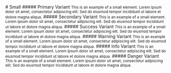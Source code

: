 
<Meta of={SmallStory} />

<div style={{ display: 'none' }}>
  <Canvas />
</div>

<Unstyled>
# Small
##### Primary Variant
<Small>This is an example of a small element. Lorem ipsum dolor sit amet, consectetur adipiscing elit. Sed do eiusmod tempor incididunt ut labore et dolore magna aliqua.</Small>
##### Secondary Variant
<Small variant="secondary">This is an example of a small element. Lorem ipsum dolor sit amet, consectetur adipiscing elit. Sed do eiusmod tempor incididunt ut labore et dolore magna aliqua.</Small>
##### Success Variant
<Small variant="success">This is an example of a small element. Lorem ipsum dolor sit amet, consectetur adipiscing elit. Sed do eiusmod tempor incididunt ut labore et dolore magna aliqua.</Small>
##### Warning Variant
<Small variant="warning">This is an example of a small element. Lorem ipsum dolor sit amet, consectetur adipiscing elit. Sed do eiusmod tempor incididunt ut labore et dolore magna aliqua.</Small>
##### Info Variant
<Small variant="info">This is an example of a small element. Lorem ipsum dolor sit amet, consectetur adipiscing elit. Sed do eiusmod tempor incididunt ut labore et dolore magna aliqua.</Small>
##### Danger Variant
<Small variant="danger">This is an example of a small element. Lorem ipsum dolor sit amet, consectetur adipiscing elit. Sed do eiusmod tempor incididunt ut labore et dolore magna aliqua.</Small>
</Unstyled>